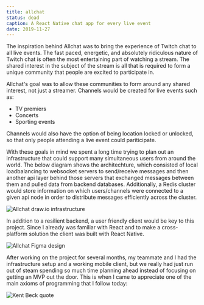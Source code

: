 ```yaml
---
title: allchat
status: dead
caption: A React Native chat app for every live event
date: 2019-11-27
---
```



The inspiration behind Allchat was to bring the experience of Twitch chat to all live events. The fast paced, energetic, and absolutely ridiculous nature of Twitch chat is often the most entertaining part of watching a stream. The shared interest in the subject of the stream is all that is required to form a unique community that people are excited to participate in. 

Allchat's goal was to allow these communities to form around any shared interest, not just a streamer. Channels would be created for live events such as:
- TV premiers
- Concerts
- Sporting events

Channels would also have the option of being location locked or unlocked, so that only people attending a live event could pariticipate.

With these goals in mind we spent a long time trying to plan out an infrastructure that could support many simultaneous users from around the world. The below diagram shows the architechture, which consisted of local loadbalancing to websocket servers to send/receive messages and then another api layer behind those servers that exchanged messages between them and pulled data from backend databases. Additionally, a Redis cluster would store information on which users/channels were connected to a given api node in order to distribute messages efficiently across the cluster.

![Allchat draw.io infrastructure](./allchat-infra.png)

In addition to a resilient backend, a user friendly client would be key to this project. Since I already was familiar with React and to make a cross-platform solution the client was built with React Native. 

![Allchat Figma design](./figma.png)

After working on the project for several months, my teammate and I had the infrastructure setup and a working mobile client, but we really had just run out of steam spending so much time planning ahead instead of focusing on getting an MVP out the door. This is when I came to appreciate one of the main axioms of programming that I follow today:

![Kent Beck quote](./beck.jpg)